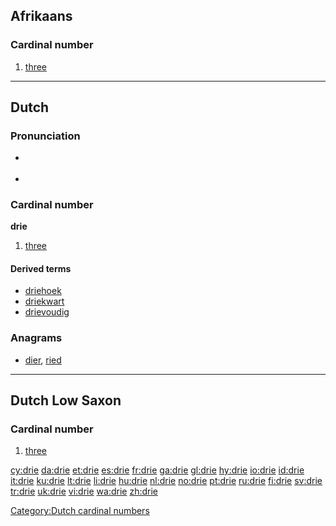 ==Afrikaans==

===Cardinal number===
{{infl|af|cardinal number}}

# [[three]]

----

==Dutch==

===Pronunciation===
* {{a|BE}} {{IPA|/dri/|lang=nl}}
*: {{audio|Nl-drie (Belgium).ogg|audio (Belgium)}}
* {{a|NL}} {{IPA|/dri/|lang=nl}}
*: {{audio|Nl-drie.ogg|audio (Netherlands)}}

===Cardinal number===
{{cardinalbox|nl|2|3|4|twee|vier|ord=derde}}
'''drie'''

# [[three]]

====Derived terms====
* [[driehoek]]
* [[driekwart]]
* [[drievoudig]]

===Anagrams===
* [[dier#Dutch|dier]], [[ried#Dutch|ried]]

[[Category:Dutch cardinal numbers]]

----

==Dutch Low Saxon==

===Cardinal number===
{{infl|nds-nl|cardinal number}}

# [[three]]

[[cy:drie]]
[[da:drie]]
[[et:drie]]
[[es:drie]]
[[fr:drie]]
[[ga:drie]]
[[gl:drie]]
[[hy:drie]]
[[io:drie]]
[[id:drie]]
[[it:drie]]
[[ku:drie]]
[[lt:drie]]
[[li:drie]]
[[hu:drie]]
[[nl:drie]]
[[no:drie]]
[[pt:drie]]
[[ru:drie]]
[[fi:drie]]
[[sv:drie]]
[[tr:drie]]
[[uk:drie]]
[[vi:drie]]
[[wa:drie]]
[[zh:drie]]